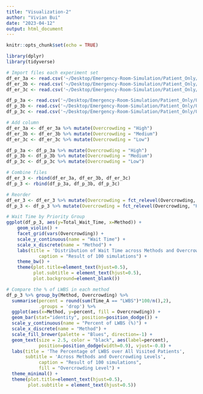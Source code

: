 ```yaml
---
title: "Visualization-2"
author: "Vivian Bui"
date: "2023-04-12"
output: html_document
---
```


```r
knitr::opts_chunk$set(echo = TRUE)
```

```r
library(dplyr)
library(tidyverse)
```

```R
# Import files each experiment set 
df_er_3a <- read.csv('~/Desktop/Emergency-Room-Simulation/Patient_Only/Output/3A/Processed/df_er.csv')
df_er_3b <- read.csv('~/Desktop/Emergency-Room-Simulation/Patient_Only/Output/3B/Processed/df_er.csv')
df_er_3c <- read.csv('~/Desktop/Emergency-Room-Simulation/Patient_Only/Output/3C/Processed/df_er.csv')

df_p_3a <- read.csv('~/Desktop/Emergency-Room-Simulation/Patient_Only/Output/3A/Processed/df_p.csv')
df_p_3b <- read.csv('~/Desktop/Emergency-Room-Simulation/Patient_Only/Output/3B/Processed/df_p.csv')
df_p_3c <- read.csv('~/Desktop/Emergency-Room-Simulation/Patient_Only/Output/3C/Processed/df_p.csv')

# Add column 
df_er_3a <- df_er_3a %>% mutate(Overcrowding = "High")
df_er_3b <- df_er_3b %>% mutate(Overcrowding = "Medium")
df_er_3c <- df_er_3c %>% mutate(Overcrowding = "Low")

df_p_3a <- df_p_3a %>% mutate(Overcrowding = "High") 
df_p_3b <- df_p_3b %>% mutate(Overcrowding = "Medium") 
df_p_3c <- df_p_3c %>% mutate(Overcrowding = "Low") 

# Combine files 
df_er_3 <- rbind(df_er_3a, df_er_3b, df_er_3c)
df_p_3 <- rbind(df_p_3a, df_p_3b, df_p_3c)

# Reorder 
df_er_3 <- df_er_3 %>% mutate(Overcrowding = fct_relevel(Overcrowding, "High", "Medium", "Low"))
df_p_3 <- df_p_3 %>% mutate(Overcrowding = fct_relevel(Overcrowding, "High", "Medium", "Low"))

```

```r
# Wait Time by Priority Group 
ggplot(df_p_3, aes(y=Total_Wait_Time, x=Method)) +
    geom_violin() + 
    facet_grid(vars(Overcrowding)) +
    scale_y_continuous(name = "Wait Time") + 
    scale_x_discrete(name = "Method") +
    labs(title = 'Distribution of Wait Time across Methods and Overcrowding Levels', 
            caption = "Result of 100 simulations") +  
    theme_bw() +
    theme(plot.title=element_text(hjust=0.5),
          plot.subtitle = element_text(hjust=0.5),
          plot.background=element_blank()) 


```

```r

# Compare the % of LWBS in each method 
df_p_3 %>% group_by(Method, Overcrowding) %>% 
  summarise(percent = round(sum(Time_A == "LWBS")*100/n(),2), 
            .groups = 'drop') %>% 
  ggplot(aes(x=Method, y=percent, fill = Overcrowding)) + 
  geom_bar(stat="identity", position=position_dodge()) + 
  scale_y_continuous(name = "Percent of LWBS (%)") + 
  scale_x_discrete(name = "Method") + 
  scale_fill_brewer(palette = "Blues", direction=-1) +
  geom_text(size = 2.5, color = "black", aes(label=percent), 
            position=position_dodge(width=0.9), vjust=-0.8) +
  labs(title = 'The Percentage of LWBS over All Visited Patients',
       subtitle = 'Across Methods and Overcrowding Levels', 
            caption = "Result of 100 simulations",
            fill = "Overcrowding Level") +
  theme_minimal() + 
  theme(plot.title=element_text(hjust=0.5),
        plot.subtitle = element_text(hjust=0.5)) 

```






